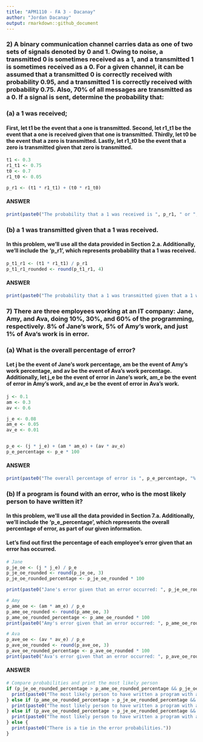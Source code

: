 ---
title: "APM1110 - FA 3 - Dacanay"
author: "Jordan Dacanay"
output: rmarkdown::github_document
---

### 2) A binary communication channel carries data as one of two sets of signals denoted by 0 and 1. Owing to noise, a transmitted 0 is sometimes received as a 1, and a transmitted 1 is sometimes received as a 0. For a given channel, it can be assumed that a transmitted 0 is correctly received with probability 0.95, and a transmitted 1 is correctly received with probability 0.75. Also, 70% of all messages are transmitted as a 0. If a signal is sent, determine the probability that:

### (a) a 1 was received;
#### First, let t1 be the event that a one is transmitted. Second, let r1_t1 be the event that a one is received given that one is transmitted. Thirdly, let t0 be the event that a zero is transmitted. Lastly, let r1_t0 be the event that a zero is transmitted given that zero is transmitted.
```{r}
t1 <- 0.3
r1_t1 <- 0.75
t0 <- 0.7
r1_t0 <- 0.05

p_r1 <- (t1 * r1_t1) + (t0 * r1_t0)
```
#### ANSWER
```{r}
print(paste0("The probability that a 1 was received is ", p_r1, " or ", p_r1 * 100, "%."))
```
### (b) a 1 was transmitted given that a 1 was received.
#### In this problem, we'll use all the data provided in Section 2.a. Additionally, we'll include the 'p_r1', which represents probability that a 1 was received.
```{r}
p_t1_r1 <- (t1 * r1_t1) / p_r1
p_t1_r1_rounded <- round(p_t1_r1, 4)
```
#### ANSWER
```{r}
print(paste0("The probability that a 1 was transmitted given that a 1 was received is ", p_t1_r1_rounded, " or ", p_t1_r1_rounded * 100, "%."))
```


### 7) There are three employees working at an IT company: Jane, Amy, and Ava, doing 10%, 30%, and 60% of the programming, respectively. 8% of Jane’s work, 5% of Amy’s work, and just 1% of Ava‘s work is in error. 

### (a) What is the overall percentage of error?
#### Let j be the event of Jane's work percentage, am be the event of Amy's work percentage, and av be the event of Ava's work percentage. Additionally, let j_e be the event of error in Jane's work, am_e be the event of error in Amy's work, and av_e be the event of error in Ava's work.
```{r}
j <- 0.1
am <- 0.3
av <- 0.6

j_e <- 0.08
am_e <- 0.05
av_e <- 0.01


p_e <- (j * j_e) + (am * am_e) + (av * av_e)
p_e_percentage <- p_e * 100
```
#### ANSWER
```{r}
print(paste0("The overall percentage of error is ", p_e_percentage, "%."))
```

### (b) If a program is found with an error, who is the most likely person to have written it?
#### In this problem, we'll use all the data provided in Section 7.a. Additionally, we'll include the 'p_e_percentage', which represents the overall percentage of error, as part of our given information.
#### Let's find out first the percentage of each employee's error given that an error has occurred.
```{r}
# Jane
p_je_oe <- (j * j_e) / p_e
p_je_oe_rounded <- round(p_je_oe, 3)
p_je_oe_rounded_percentage <- p_je_oe_rounded * 100

print(paste0("Jane's error given that an error occurred: ", p_je_oe_rounded, " or ", p_je_oe_rounded_percentage, "%"))

# Amy
p_ame_oe <- (am * am_e) / p_e
p_ame_oe_rounded <- round(p_ame_oe, 3)
p_ame_oe_rounded_percentage <- p_ame_oe_rounded * 100
print(paste0("Amy's error given that an error occurred: ", p_ame_oe_rounded, " or ", p_ame_oe_rounded_percentage, "%"))

# Ava
p_ave_oe <- (av * av_e) / p_e
p_ave_oe_rounded <- round(p_ave_oe, 3)
p_ave_oe_rounded_percentage <- p_ave_oe_rounded * 100
print(paste0("Ava's error given that an error occurred: ", p_ave_oe_rounded, " or ", p_ave_oe_rounded_percentage, "%"))
```
#### ANSWER
```{r}
# Compare probabilities and print the most likely person
if (p_je_oe_rounded_percentage > p_ame_oe_rounded_percentage && p_je_oe_rounded_percentage > p_ave_oe_rounded_percentage) {
  print(paste0("The most likely person to have written a program with an error, given that a program is found with an error, is Jane with ", p_je_oe_rounded_percentage, "%."))
} else if (p_ame_oe_rounded_percentage > p_je_oe_rounded_percentage && p_ame_oe_rounded_percentage > p_ave_oe_rounded_percentage) {
  print(paste0("The most likely person to have written a program with an error, given that a program is found with an error, is Amy with ", p_ame_oe_rounded_percentage, "%."))
} else if (p_ave_oe_rounded_percentage > p_je_oe_rounded_percentage && p_ave_oe_rounded_percentage > p_ame_oe_rounded_percentage) {
  print(paste0("The most likely person to have written a program with an error, given that a program is found with an error, is Ava with ", p_ave_oe_rounded_percentage, "%."))
} else {
  print(paste0("There is a tie in the error probabilities."))
}
```
